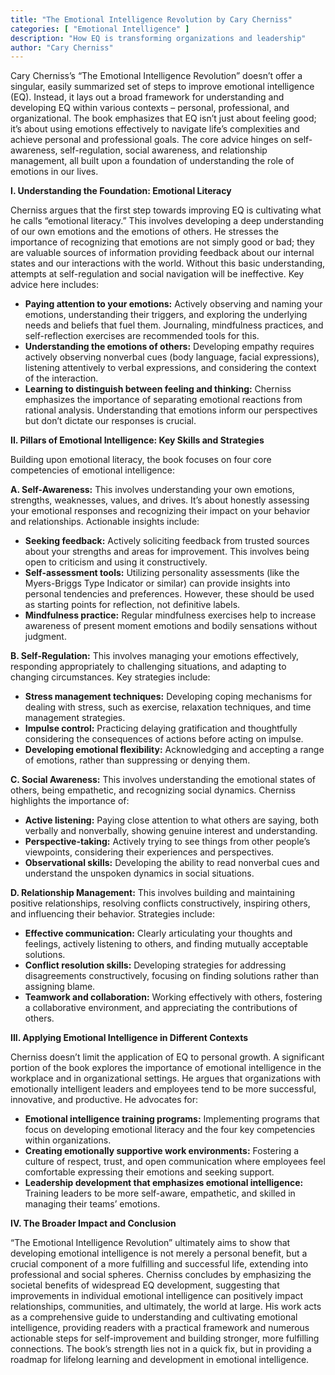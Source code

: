 ```yaml
---
title: "The Emotional Intelligence Revolution by Cary Cherniss"
categories: [ "Emotional Intelligence" ]
description: "How EQ is transforming organizations and leadership"
author: "Cary Cherniss"
---
```

Cary Cherniss's "The Emotional Intelligence Revolution" doesn't offer a singular, easily summarized set of steps to improve emotional intelligence (EQ). Instead, it lays out a broad framework for understanding and developing EQ within various contexts – personal, professional, and organizational. The book emphasizes that EQ isn't just about feeling good; it's about using emotions effectively to navigate life's complexities and achieve personal and professional goals.  The core advice hinges on self-awareness, self-regulation, social awareness, and relationship management, all built upon a foundation of understanding the role of emotions in our lives.

**I. Understanding the Foundation: Emotional Literacy**

Cherniss argues that the first step towards improving EQ is cultivating what he calls "emotional literacy." This involves developing a deep understanding of our own emotions and the emotions of others.  He stresses the importance of recognizing that emotions are not simply good or bad; they are valuable sources of information providing feedback about our internal states and our interactions with the world.  Without this basic understanding, attempts at self-regulation and social navigation will be ineffective.  Key advice here includes:

* **Paying attention to your emotions:**  Actively observing and naming your emotions, understanding their triggers, and exploring the underlying needs and beliefs that fuel them. Journaling, mindfulness practices, and self-reflection exercises are recommended tools for this.
* **Understanding the emotions of others:** Developing empathy requires actively observing nonverbal cues (body language, facial expressions), listening attentively to verbal expressions, and considering the context of the interaction.
* **Learning to distinguish between feeling and thinking:** Cherniss emphasizes the importance of separating emotional reactions from rational analysis.  Understanding that emotions inform our perspectives but don't dictate our responses is crucial.

**II. Pillars of Emotional Intelligence: Key Skills and Strategies**

Building upon emotional literacy, the book focuses on four core competencies of emotional intelligence:

**A. Self-Awareness:** This involves understanding your own emotions, strengths, weaknesses, values, and drives.  It’s about honestly assessing your emotional responses and recognizing their impact on your behavior and relationships.  Actionable insights include:

* **Seeking feedback:** Actively soliciting feedback from trusted sources about your strengths and areas for improvement.  This involves being open to criticism and using it constructively.
* **Self-assessment tools:** Utilizing personality assessments (like the Myers-Briggs Type Indicator or similar) can provide insights into personal tendencies and preferences.  However, these should be used as starting points for reflection, not definitive labels.
* **Mindfulness practice:**  Regular mindfulness exercises help to increase awareness of present moment emotions and bodily sensations without judgment.

**B. Self-Regulation:** This involves managing your emotions effectively, responding appropriately to challenging situations, and adapting to changing circumstances.  Key strategies include:

* **Stress management techniques:** Developing coping mechanisms for dealing with stress, such as exercise, relaxation techniques, and time management strategies.
* **Impulse control:**  Practicing delaying gratification and thoughtfully considering the consequences of actions before acting on impulse.
* **Developing emotional flexibility:** Acknowledging and accepting a range of emotions, rather than suppressing or denying them.

**C. Social Awareness:** This involves understanding the emotional states of others, being empathetic, and recognizing social dynamics.  Cherniss highlights the importance of:

* **Active listening:**  Paying close attention to what others are saying, both verbally and nonverbally, showing genuine interest and understanding.
* **Perspective-taking:**  Actively trying to see things from other people's viewpoints, considering their experiences and perspectives.
* **Observational skills:** Developing the ability to read nonverbal cues and understand the unspoken dynamics in social situations.

**D. Relationship Management:** This involves building and maintaining positive relationships, resolving conflicts constructively, inspiring others, and influencing their behavior.  Strategies include:

* **Effective communication:** Clearly articulating your thoughts and feelings, actively listening to others, and finding mutually acceptable solutions.
* **Conflict resolution skills:** Developing strategies for addressing disagreements constructively, focusing on finding solutions rather than assigning blame.
* **Teamwork and collaboration:**  Working effectively with others, fostering a collaborative environment, and appreciating the contributions of others.


**III. Applying Emotional Intelligence in Different Contexts**

Cherniss doesn't limit the application of EQ to personal growth.  A significant portion of the book explores the importance of emotional intelligence in the workplace and in organizational settings. He argues that organizations with emotionally intelligent leaders and employees tend to be more successful, innovative, and productive.  He advocates for:

* **Emotional intelligence training programs:**  Implementing programs that focus on developing emotional literacy and the four key competencies within organizations.
* **Creating emotionally supportive work environments:**  Fostering a culture of respect, trust, and open communication where employees feel comfortable expressing their emotions and seeking support.
* **Leadership development that emphasizes emotional intelligence:**  Training leaders to be more self-aware, empathetic, and skilled in managing their teams' emotions.

**IV.  The Broader Impact and Conclusion**

"The Emotional Intelligence Revolution" ultimately aims to show that developing emotional intelligence is not merely a personal benefit, but a crucial component of a more fulfilling and successful life, extending into professional and social spheres. Cherniss concludes by emphasizing the societal benefits of widespread EQ development, suggesting that improvements in individual emotional intelligence can positively impact relationships, communities, and ultimately, the world at large.  His work acts as a comprehensive guide to understanding and cultivating emotional intelligence, providing readers with a practical framework and numerous actionable steps for self-improvement and building stronger, more fulfilling connections. The book's strength lies not in a quick fix, but in providing a roadmap for lifelong learning and development in emotional intelligence.

